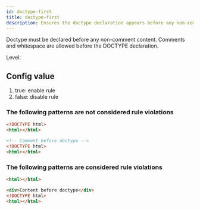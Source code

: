 ```yaml
---
id: doctype-first
title: doctype-first
description: Ensures the doctype declaration appears before any non-comment content in HTML documents.
---
```



Doctype must be declared before any non-comment content. Comments and whitespace are allowed before the DOCTYPE declaration.

Level: <Badge text="Error" variant="danger" />

## Config value

1. true: enable rule
2. false: disable rule

### The following patterns are **not** considered rule violations

```html
<!DOCTYPE html>
<html></html>
```

```html
<!-- Comment before doctype -->
<!DOCTYPE html>
<html></html>
```

### The following patterns are considered rule violations

```html
<html></html>
```

```html
<div>Content before doctype</div>
<!DOCTYPE html>
<html></html>
```
